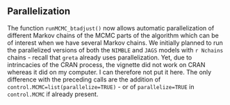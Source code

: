 
## Parallelization

The function `runMCMC_btadjust()` now allows automatic parallelization of different Markov chains of the MCMC parts of the algorithm which can be of interest when we have several Markov chains. We initially planned to run the parallelized versions of both the `NIMBLE` and `JAGS` models with `r Nchains` chains - recall that `greta` already uses parallelization. Yet, due to intrincacies of the CRAN process, the vignette did not work on CRAN whereas it did on my computer. I can therefore not put it here. The only difference with the preceding calls are the addition of `control.MCMC=list(parallelize=TRUE)` - or of `parallelize=TRUE` in `control.MCMC` if already present.




